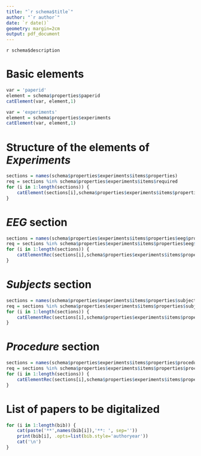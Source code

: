 ```yaml
---
title: "`r schema$title`"
author: "`r author`"
date: `r date()`
geometry: margin=2cm
output: pdf_document
---
```



`r schema$description`

# Basic elements

```r
var = 'paperid'
element = schema$properties$paperid
catElement(var, element,1)

var = 'experiments'
element = schema$properties$experiments
catElement(var, element,1)

``` 

# Structure of the elements of *Experiments*


```r

sections = names(schema$properties$experiments$items$properties)
req = sections %in% schema$properties$experiments$items$required
for (i in 1:length(sections)) {
	catElement(sections[i],schema$properties$experiments$items$properties[[i]], req[i])
}

```

# *EEG*  section


```r

sections = names(schema$properties$experiments$items$properties$eeg$properties)
req = sections %in% schema$properties$experiments$items$properties$eeg$required
for (i in 1:length(sections)) {
	catElementRec(sections[i],schema$properties$experiments$items$properties$eeg$properties[[i]],0, req[i])
}

```

# *Subjects*  section


```r

sections = names(schema$properties$experiments$items$properties$subjects$items$properties)
req = sections %in% schema$properties$experiments$items$properties$subjects$items$required
for (i in 1:length(sections)) {
	catElementRec(sections[i],schema$properties$experiments$items$properties$subjects$items$properties[[i]],0,req[i])
}

```


# *Procedure*  section

```r

sections = names(schema$properties$experiments$items$properties$procedure$properties)
req = sections %in% schema$properties$experiments$items$properties$procedure$required
for (i in 1:length(sections)) {
	catElementRec(sections[i],schema$properties$experiments$items$properties$procedure$properties[[i]],0,req[i])
}

```


#  List of papers to be digitalized

```r
for (i in 1:length(bib)) {
	cat(paste('**',names(bib[i]),'**: ', sep=''))
	print(bib[i], .opts=list(bib.style='authoryear'))
	cat('\n')
}
``` 


